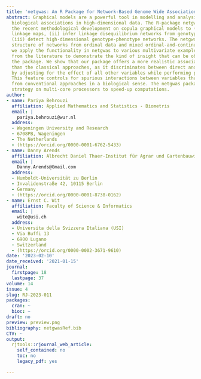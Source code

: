 ```yaml
---
title: 'netgwas: An R Package for Network-Based Genome Wide Association Studies'
abstract: Graphical models are a powerful tool in modelling and analysing complex
  biological associations in high-dimensional data. The R-package netgwas implements
  the recent methodological development on copula graphical models to (i) construct
  linkage maps, (ii) infer linkage disequilibrium networks from genotype data, and
  (iii) detect high-dimensional genotype-phenotype networks. The netgwas learns the
  structure of networks from ordinal data and mixed ordinal-and-continuous data. Here,
  we apply the functionality in netgwas to various multivariate example datasets taken
  from the literature to demonstrate the kind of insight that can be obtained from
  the package. We show that our package offers a more realistic association analysis
  than the classical approaches, as it discriminates between direct and induced correlations
  by adjusting for the effect of all other variables while performing pairwise associations.
  This feature controls for spurious interactions between variables that can arise
  from conventional approaches in a biological sense. The netgwas package uses a parallelization
  strategy on multi-core processors to speed-up computations.
author:
- name: Pariya Behrouzi
  affiliation: Applied Mathematics and Statistics - Biometris
  email: |
    pariya.behrouzi@wur.nl
  address:
  - Wageningen University and Research
  - 6708PB, Wageningen
  - The Netherlands
  - (https://orcid.org/0000-0001-6762-5433)
- name: Danny Arends
  affiliation: Albrecht Daniel Thaer-Institut für Agrar und Gartenbauwissenschaften
  email: |
    Danny.Arends@Gmail.com
  address:
  - Humboldt-Universität zu Berlin
  - Invalidenstraße 42, 10115 Berlin
  - Germany
  - (https://orcid.org/0000-0001-8738-0162)
- name: Ernst C. Wit
  affiliation: Faculty of Science & Informatics
  email: |
    wite@usi.ch
  address:
  - Universita della Svizzera Italiana (USI)
  - Via Buffi 13
  - 6900 Lugano
  - Switzerland
  - (https://orcid.org/0000-0002-3671-9610)
date: '2023-02-10'
date_received: '2021-01-15'
journal:
  firstpage: 18
  lastpage: 37
volume: 14
issue: 4
slug: RJ-2023-011
packages:
  cran: ~
  bioc: ~
draft: no
preview: preview.png
bibliography: netgwasRef.bib
CTV: ~
output:
  rjtools::rjournal_web_article:
    self_contained: no
    toc: no
    legacy_pdf: yes

---
```


